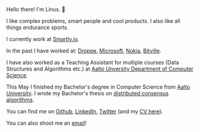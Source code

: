 Hello there! I'm Linus. 👋

I like complex problems, smart people and cool products. I also like all things endurance sports.

I currently work at [Smartly.io](https://www.smartly.io/).

In the past I have worked at:
[Droppe](https://droppe.com/),
[Microsoft](https://www.microsoft.com),
[Nokia](https://www.nokia.com/),
[Bitville](https://bitville.com/).

I have also worked as a Teaching Assistant for multiple courses (Data Structures and Algorithms etc.) at [Aalto Unversity Department of Computer Science](https://www.aalto.fi/en/department-of-computer-science).

This May I finished my Bachelor's degree in Computer Science from [Aalto University](https://www.aalto.fi/en). I wrote my Bachelor's thesis on [distributed consensus algorithms](https://github.com/LinuzJ/distributed-consensus-bachelors-thesis).

You can find me on [Github](https://github.com/LinuzJ), [LinkedIn](https://www.linkedin.com/in/linus-jern/), [Twitter](https://twitter.com/JernLinus) (and my [CV here](cv_linus_jern.pdf)).

You can also shoot me an [email](mailto:contact@linusjern.com)!
